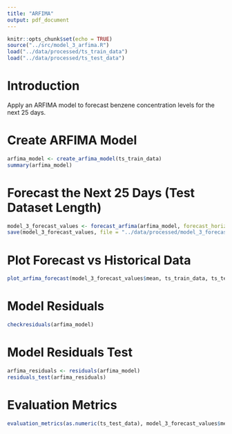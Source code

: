 ```yaml
---
title: "ARFIMA"
output: pdf_document
---
```


```r
knitr::opts_chunk$set(echo = TRUE)
source("../src/model_3_arfima.R")
load("../data/processed/ts_train_data")
load("../data/processed/ts_test_data")
```


# Introduction

Apply an ARFIMA model to forecast benzene concentration levels for the next 25 days.


# Create ARFIMA Model

```r
arfima_model <- create_arfima_model(ts_train_data)
summary(arfima_model)
```


# Forecast the Next 25 Days (Test Dataset Length)

```r
model_3_forecast_values <- forecast_arfima(arfima_model, forecast_horizon = nrow(ts_test_data))
save(model_3_forecast_values, file = "../data/processed/model_3_forecast_values.RData")
```


# Plot Forecast vs Historical Data

```r
plot_arfima_forecast(model_3_forecast_values$mean, ts_train_data, ts_test_data)
```


# Model Residuals

```r
checkresiduals(arfima_model)
```


# Model Residuals Test

```r
arfima_residuals <- residuals(arfima_model)
residuals_test(arfima_residuals)
```


# Evaluation Metrics

```r
evaluation_metrics(as.numeric(ts_test_data), model_3_forecast_values$mean)
```
